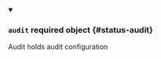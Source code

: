 


<details className="config-field" data-expandable="true" open>
<summary>

### `audit` <span className="config-field-required" data-required="false">required</span> <span className="config-field-type">object</span> <span className="config-field-default"></span> <span className="config-field-enum"></span> {#status-audit}

Audit holds audit configuration

</summary>

<PartialAuditreference />


</details>
